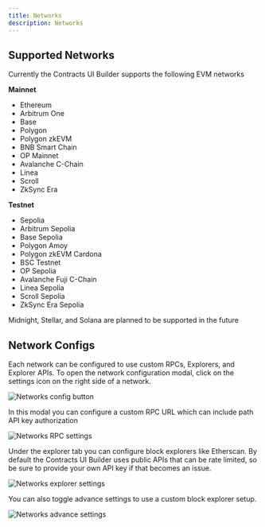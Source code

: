 ```yaml
---
title: Networks
description: Networks
---
```


## Supported Networks

Currently the Contracts UI Builder supports the following EVM networks

**Mainnet**

* Ethereum
* Arbitrum One
* Base
* Polygon
* Polygon zkEVM
* BNB Smart Chain
* OP Mainnet
* Avalanche C-Chain
* Linea
* Scroll
* ZkSync Era

**Testnet**

* Sepolia
* Arbitrum Sepolia
* Base Sepolia
* Polygon Amoy
* Polygon zkEVM Cardona
* BSC Testnet
* OP Sepolia
* Avalanche Fuji C-Chain
* Linea Sepolia
* Scroll Sepolia
* ZkSync Era Sepolia

Midnight, Stellar, and Solana are planned to be supported in the future

## Network Configs

Each network can be configured to use custom RPCs, Explorers, and Explorer APIs. To open the network configuration modal, click on the settings icon on the right side of a network.

![Networks config button](/contracts-ui-builder/networks-config-button.png)

In this modal you can configure a custom RPC URL which can include path API key authorization

![Networks RPC settings](/contracts-ui-builder/networks-rpc-settings.png)

Under the explorer tab you can configure block explorers like Etherscan. By default the Contracts UI Builder uses public APIs that can be rate limited, so be sure to provide your own API key if that becomes an issue.

![Networks explorer settings](/contracts-ui-builder/networks-explorer-settings.png)

You can also toggle advance settings to use a custom block explorer setup.

![Networks advance settings](/contracts-ui-builder/networks-advance-settings.png)
